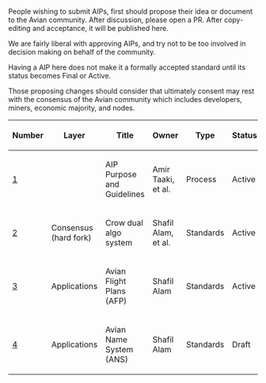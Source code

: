 People wishing to submit AIPs, first should propose their idea or document to the Avian community. After discussion, please open a PR. After copy-editing and acceptance, it will be published here.

We are fairly liberal with approving AIPs, and try not to be too involved in decision making on behalf of the community.

Having a AIP here does not make it a formally accepted standard until its status becomes Final or Active.

Those proposing changes should consider that ultimately consent may rest with the consensus of the Avian community which includes developers, miners, economic majority, and nodes.


{| class="wikitable sortable" style="width: auto; text-align: center; font-size: smaller; table-layout: fixed;"
!Number
!Layer
!Title
!Owner
!Type
!Status
|- style="background-color: #cfffcf"
| [[aip-0001.mediawiki|1]]
|
| AIP Purpose and Guidelines
| Amir Taaki, et al.
| Process
| Active
|- style="background-color: #cfffcf"
| [[aip-0002.mediawiki|2]]
| Consensus (hard fork)
| Crow dual algo system
| Shafil Alam, et al.
| Standards
| Active
|-
| [[aip-0003.mediawiki|3]]
| Applications
| Avian Flight Plans (AFP)
| Shafil Alam
| Standards
| Active
|- style="background-color: #cfffcf"
| [[aip-0004.mediawiki|4]]
| Applications
| Avian Name System (ANS)
| Shafil Alam
| Standards
| Draft
|}
